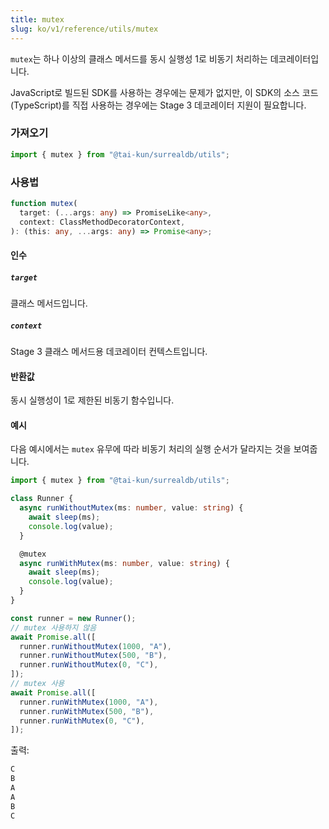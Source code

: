 ```yaml
---
title: mutex
slug: ko/v1/reference/utils/mutex
---
```



`mutex`는 하나 이상의 클래스 메서드를 동시 실행성 1로 비동기 처리하는 데코레이터입니다.

<Aside type="caution">
  JavaScript로 빌드된 SDK를 사용하는 경우에는 문제가 없지만, 이 SDK의 소스 코드(TypeScript)를 직접 사용하는 경우에는 Stage 3 데코레이터 지원이 필요합니다.
</Aside>

### 가져오기

```ts
import { mutex } from "@tai-kun/surrealdb/utils";
```

### 사용법

```ts
function mutex(
  target: (...args: any) => PromiseLike<any>,
  context: ClassMethodDecoratorContext,
): (this: any, ...args: any) => Promise<any>;
```

#### 인수

##### `target`

클래스 메서드입니다.

##### `context`

Stage 3 클래스 메서드용 데코레이터 컨텍스트입니다.

#### 반환값

동시 실행성이 1로 제한된 비동기 함수입니다.

#### 예시

다음 예시에서는 `mutex` 유무에 따라 비동기 처리의 실행 순서가 달라지는 것을 보여줍니다.

```ts
import { mutex } from "@tai-kun/surrealdb/utils";

class Runner {
  async runWithoutMutex(ms: number, value: string) {
    await sleep(ms);
    console.log(value);
  }

  @mutex
  async runWithMutex(ms: number, value: string) {
    await sleep(ms);
    console.log(value);
  }
}

const runner = new Runner();
// mutex 사용하지 않음
await Promise.all([
  runner.runWithoutMutex(1000, "A"),
  runner.runWithoutMutex(500, "B"),
  runner.runWithoutMutex(0, "C"),
]);
// mutex 사용
await Promise.all([
  runner.runWithMutex(1000, "A"),
  runner.runWithMutex(500, "B"),
  runner.runWithMutex(0, "C"),
]);
```

출력:

```js
C
B
A
A
B
C
```
